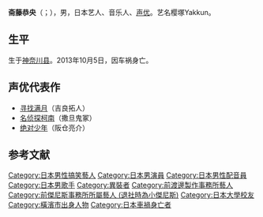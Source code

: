 {{Infobox person
| name                      = Yakkun Sakurazuka
| native_name               = 桜塚 やっくん
| native_name_lang          = ja
| image                     = Sakurazuka Yakkun, Japanese comedian.jpg
| image_size                = 
| alt                       = 
| caption                   = 
| birth_name                = Yasuo Saitō
| birth_date                = {{birth date|1976|9|24}}
| birth_place               = [[日本|日本]][[神奈川县|神奈川县]][[橫濱市|橫濱市]][[鶴見區|鶴見區]]
| death_date                = {{Death date and age|2013|10|5|1976|9|24}}
| death_place               = 日本[[山口縣|山口縣]][[美祢市|美祢市]][[中國自動車道|中國自動車道]]
| death_cause               = 交通事故
| resting_place             = 
| nationality               = {{JPN}}
| other_names               = 
| occupation                = 艺人、歌手、声优
| years_active              = 2006–2013年
| organization              = 
| agent                     = 
| known_for                 = Sukeban Kyoko
| notable_works             = 
| height                    = <!-- {{height|m=}} -->
| spouse                    = 
| partner                   = <!-- unmarried life partner; use ''Name (1950–present)'' -->
| website                   = <!-- {{URL|Example.com}} -->
}}
'''斋藤恭央'''（{{lang-ja|斎藤 恭央}}；{{bd|1976年|9月24日|2013年|10月5日|Saitō Yasuo}}），男，日本艺人、音乐人、[[声优|声优]]。艺名樱塚Yakkun。

== 生平 ==
生于[[神奈川县|神奈川县]]。2013年10月5日，因车祸身亡。

== 声优代表作 ==
* [[寻找满月|寻找满月]]（吉良拓人）
* [[名侦探柯南|名侦探柯南]]（撒旦鬼冢）
* [[绝对少年|绝对少年]]（阪仓亮介）

==参考文献==
{{reflist}}


{{Authority control}}

{{DEFAULTSORT:Saitō Yasuo}}

[[Category:日本男性搞笑藝人|Category:日本男性搞笑藝人]]
[[Category:日本男演員|Category:日本男演員]]
[[Category:日本男性配音員|Category:日本男性配音員]]
[[Category:日本男歌手|Category:日本男歌手]]
[[Category:異裝者|Category:異裝者]]
[[Category:前渡邊製作事務所藝人|Category:前渡邊製作事務所藝人]]
[[Category:前傑尼斯事務所所屬藝人_(退社時為小傑尼斯)|Category:前傑尼斯事務所所屬藝人 (退社時為小傑尼斯)]]
[[Category:日本大學校友|Category:日本大學校友]]
[[Category:橫濱市出身人物|Category:橫濱市出身人物]]
[[Category:日本車禍身亡者|Category:日本車禍身亡者]]